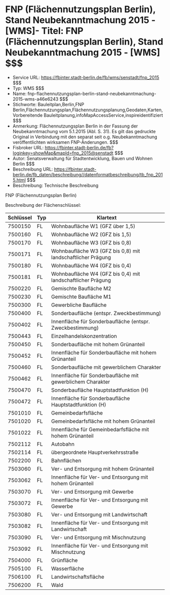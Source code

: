 # FNP (Flächennutzungsplan Berlin), Stand Neubekanntmachung 2015 - [WMS]- Titel: FNP (Flächennutzungsplan Berlin), Stand Neubekanntmachung 2015 - [WMS] $$$
- Service URL: https://fbinter.stadt-berlin.de/fb/wms/senstadt/fnp_2015 $$$
- Typ: WMS $$$
- Name: fnp-flachennutzungsplan-berlin-stand-neubekanntmachung-2015-wms-a46e6243 $$$
- Stichworte: Bauleitplan,Berlin,FNP Berlin,Flächennutzungsplan,Flächennutzungsplanung,Geodaten,Karten,Vorbereitende Bauleitplanung,infoMapAccessService,inspireidentifiziert $$$
- Anmerkung: Flächennutzungsplan Berlin in der Fassung der Neubekanntmachung vom 5.1.2015 (Abl. S. 31). Es gilt das gedruckte Original in Verbindung mit den separat seit o.g. Neubekanntmachung veröffentlichten wirksamen FNP-Änderungen. $$$
- Fisbroker URL: https://fbinter.stadt-berlin.de/fb?loginkey=showMap&mapId=fnp_2015@senstadt $$$
- Autor: Senatsverwaltung für Stadtentwicklung, Bauen und Wohnen Berlin $$$
- Beschreibung URL: https://fbinter.stadt-berlin.de/fb_daten/beschreibung//datenformatbeschreibung/tb_fnp_2015.html $$$
- Beschreibung: Technische Beschreibung 

FNP (Flächennutzungsplan Berlin)

Beschreibung der Flächenschlüssel:

| **Schlüssel** | **Typ** | **Klartext**                                                |
| ------------- | ------- | ----------------------------------------------------------- |
| 7500150       | FL      | Wohnbaufläche W1 (GFZ über 1,5)                             |
| 7500160       | FL      | Wohnbaufläche W2 (GFZ bis 1,5)                              |
| 7500170       | FL      | Wohnbaufläche W3 (GFZ bis 0,8)                              |
| 7500171       | FL      | Wohnbaufläche W3 (GFZ bis 0,8) mit landschaftlicher Prägung |
| 7500180       | FL      | Wohnbaufläche W4 (GFZ bis 0,4)                              |
| 7500181       | FL      | Wohnbaufläche W4 (GFZ bis 0,4) mit landschaftlicher Prägung |
| 7500220       | FL      | Gemischte Baufläche M2                                      |
| 7500230       | FL      | Gemischte Baufläche M1                                      |
| 7500300       | FL      | Gewerbliche Baufläche                                       |
| 7500400       | FL      | Sonderbaufläche (entspr. Zweckbestimmung)                   |
| 7500402       | FL      | Innenfläche für Sonderbaufläche (entspr. Zweckbestimmung)   |
| 7500443       | FL      | Einzelhandelskonzentration                                  |
| 7500450       | FL      | Sonderbaufläche mit hohem Grünanteil                        |
| 7500452       | FL      | Innenfläche für Sonderbaufläche mit hohem Grünanteil        |
| 7500460       | FL      | Sonderbaufläche mit gewerblichem Charakter                  |
| 7500462       | FL      | Innenfläche für Sonderbaufläche mit gewerblichem Charakter  |
| 7500470       | FL      | Sonderbaufläche Hauptstadtfunktion (H)                      |
| 7500472       | FL      | Innenfläche für Sonderbaufläche Hauptstadtfunktion (H)      |
| 7501010       | FL      | Gemeinbedarfsfläche                                         |
| 7501020       | FL      | Gemeinbedarfsfläche mit hohem Grünanteil                    |
| 7501022       | FL      | Innenfläche für Gemeinbedarfsfläche mit hohem Grünanteil    |
| 7502112       | FL      | Autobahn                                                    |
| 7502114       | FL      | übergeordnete Hauptverkehrsstraße                           |
| 7502200       | FL      | Bahnflächen                                                 |
| 7503060       | FL      | Ver- und Entsorgung mit hohem Grünanteil                    |
| 7503062       | FL      | Innenfläche für Ver- und Entsorgung mit hohem Grünanteil    |
| 7503070       | FL      | Ver- und Entsorgung mit Gewerbe                             |
| 7503072       | FL      | Innenfläche für Ver- und Entsorgung mit Gewerbe             |
| 7503080       | FL      | Ver- und Entsorgung mit Landwirtschaft                      |
| 7503082       | FL      | Innenfläche für Ver- und Entsorgung mit Landwirtschaft      |
| 7503090       | FL      | Ver- und Entsorgung mit Mischnutzung                        |
| 7503092       | FL      | Innenfläche für Ver- und Entsorgung mit Mischnutzung        |
| 7504000       | FL      | Grünfläche                                                  |
| 7505100       | FL      | Wasserfläche                                                |
| 7506100       | FL      | Landwirtschaftsfläche                                       |
| 7506200       | FL      | Wald                                                        | $$$

